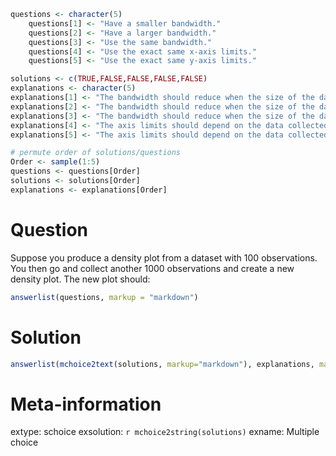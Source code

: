 
```r

questions <- character(5)
    questions[1] <- "Have a smaller bandwidth."
    questions[2] <- "Have a larger bandwidth."
    questions[3] <- "Use the same bandwidth."
    questions[4] <- "Use the exact same x-axis limits."
    questions[5] <- "Use the exact same y-axis limits."

solutions <- c(TRUE,FALSE,FALSE,FALSE,FALSE)
explanations <- character(5)
explanations[1] <- "The bandwidth should reduce when the size of the data increases."
explanations[2] <- "The bandwidth should reduce when the size of the data increases."
explanations[3] <- "The bandwidth should reduce when the size of the data increases."
explanations[4] <- "The axis limits should depend on the data collected, so can change with more data."
explanations[5] <- "The axis limits should depend on the data collected, so can change with more data."

# permute order of solutions/questions
Order <- sample(1:5)
questions <- questions[Order]
solutions <- solutions[Order]
explanations <- explanations[Order]  
```

Question
========
Suppose you produce a density plot from a dataset with 100 observations. You then go and collect another 1000 observations and create a new density plot. The new plot should:

```r
answerlist(questions, markup = "markdown")
```

Solution
========

```r
answerlist(mchoice2text(solutions, markup="markdown"), explanations, markup = "markdown")
```

Meta-information
================
extype: schoice
exsolution: `r mchoice2string(solutions)`
exname: Multiple choice

